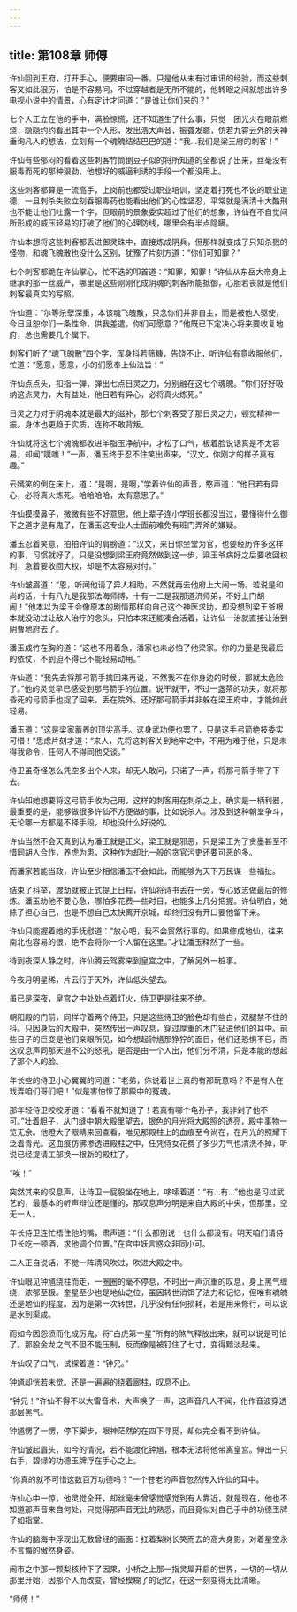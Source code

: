 ```yaml
---
---
---
```

title: 第108章 师傅
---





许仙回到王府，打开手心，便要审问一番。只是他从未有过审讯的经验，而这些刺客又如此狠厉，怕是不容易问，不过穿越者是无所不能的，他转眼之间就想出许多电视小说中的情景，心有定计才问道：“是谁让你们来的？”

七个人正立在他的手中，满脸惊慌，还不知道生了什么事，只觉一团光火在眼前燃烧，隐隐约约看出其中一个人形，发出浩大声音，振聋发聩，仿若九霄云外的天神垂询凡人的想法，立刻有一个魂魄结结巴巴的道：“我…我们是梁王府的刺客！”

许仙有些郁闷的看着这些刺客竹筒倒豆子似的将所知道的全都说了出来，丝毫没有服毒而死的那种狠劲，他想好的威逼利诱的手段一个都没用上。

这些刺客都算是一流高手，上岗前也都受过职业培训，坚定着打死也不说的职业道德，一旦刺杀失败立刻吞服毒药也能看出他们的心性坚忍，平常就是满清十大酷刑也不能让他们吐露一个字，但眼前的景象委实超过了他们的想象，许仙在不自觉间所形成的威压轻易的打破了他们的心理防线，哪里会有半点隐瞒。

许仙本想将这些刺客都丢进御灵珠中，直接炼成阴兵，但那样就变成了只知杀戮的怪物，和魂飞魄散也没什么区别，犹豫了片刻方道：“你们可知罪？”

七个刺客都跪在许仙掌心，忙不迭的叩首道：“知罪，知罪！”许仙从东岳大帝身上继承的那一丝威严，哪里是这些刚刚化成阴魂的刺客所能抵御，心胆若丧就是他们刺客最真实的写照。

许仙道：“尔等杀孽深重，本该魂飞魄散，只念你们并非自主，而是被他人驱使，今日且恕你们一条性命，供我差遣，你们可愿意？”他既已下定决心将来要收复地府，总也需要几个属下。

刺客们听了“魂飞魄散”四个字，浑身抖若筛糠，告饶不止，听许仙有意收服他们，忙道：“愿意，愿意，小的们愿奉上仙法旨！”

许仙点点头，扣指一弹，弹出七点日灵之力，分别融在这七个魂魄。“你们好好吸纳这点灵力，大有益处，他日若有异心，必将真火炼死。”

日灵之力对于阴魂本就是最大的滋补，那七个刺客受了那日灵之力，顿觉精神一振。身体也更趋于实质，连称不敢背叛。

许仙就将这七个魂魄都收进羊脂玉净航中，才松了口气，板着脸说话真是不太容易，却闻“噗嗤！”一声，潘玉终于忍不住笑出声来，“汉文，你刚才的样子真有趣。”

云嫣笑的倒在床上，道：“是啊，是啊，”学着许仙的声音，憨声道：“他日若有异心，必将真火炼死。哈哈哈哈，太有意思了。”

许仙摸摸鼻子，微微有些不好意思，他上辈子连小学班长都没当过，要懂得什么御下之道才是有鬼了，在潘玉这专业人士面前难免有班门弄斧的嫌疑。

潘玉忍着笑意，拍拍许仙的肩膀道：“汉文，来日你坐堂为官，也要经历许多这样的事，习惯就好了。只是没想到梁王府竟然做到这一步，粱王爷病好之后要收回权利，急着要收回大权，却是不太容易对付。”

许仙皱眉道：“恩，听闻他请了异人相助，不然就再去他府上大闹一场。若说是和尚的话，十有八九是我那法海师博，十有一二是我那道济师弟，不好上门胡闹！”他本以为梁王会像原本的剧情那样向自己这个神医求助，却没想到梁王爷根本就没动过让敌人治疗的念头，只怕本来还能凑合活着，让许仙一治就直接让治到阴曹地府去了。

潘玉成竹在胸的道：“这也不用着急，潘家也未必怕了他梁家。你的力量是我最后的依仗，不到迫不得已不能轻易动用。”

许仙道：“我先去将那弓箭手擒回来再说，不然我不在你身边的时候，那就太危险了。”他的灵觉早已感受到那弓箭手的位置。说干就干，不过一盏茶的功夫，就将那昏死的弓箭手也捉了回来，丢在院外。还好那弓箭手并非躲在梁王府中，才能如此轻易。

潘玉道：“这是梁家蓄养的顶尖高手。这身武功便也罢了，只是这手弓箭绝技委实可惜！”思虑片刻才道：“来人，先将这刺客关到地牢之中，不用为难于他，只是未得我命令，任何人不得同他交谈。”

侍卫虽奇怪怎么凭空多出个人来，却无人敢问，只诺了一声，将那弓箭手带了下去。

许仙知她想要将这弓箭手收为己用，这样的刺客用在刺杀之上，确实是一柄利器，最重要的是，能够做很多许仙不方便做的事，比如说杀人。涉及到这种朝堂争斗，无论哪一方都是不择手段，却也没什么好说的。

许仙当然不会天真到认为潘王就是正义，梁王就是邪恶，只是梁王为了贪墨甚至不惜同胡人合作，养虎为患，这种作为却比一般的贪官污吏还要可恶的多。

而潘家若能当政，许仙至少相信潘玉不会如此，而能够为天下万民谋一些福扯。

结束了科举，渡劫就被正式提上日程，许仙将诗书丢在一旁，专心致志做最后的修炼。潘玉劝他不要心急，哪怕多花费一些时日，也能多上几分把握。许仙明白，她除了担心自己，也是不想自己太快离开京城，却终归没有开口要他留下来。

许仙只能握着她的手抚慰道：“放心吧，我不会贸然行事的。如果修成地仙，往来南北也容易的很，绝不会将你一个人留在这里。”才让潘玉释然了一些。

待到夜深人静之时，许仙腾云驾雾来到皇宫之中，了解另外一桩事。

今夜月明星稀，片云行于天外，许仙低头望去。

虽已是深夜，皇宫之中处处点着灯火，侍卫更是往来不绝。

朝阳殿的门前，同样守着两个侍卫，只是这些侍卫的脸色却有些白，双腿禁不住的抖。只因身后的大殿中，突然传出一声叹息，穿过厚重的木门钻进他们的耳中。前些日子的巨变是他们亲眼所见，如今想起钟馗那狰狞的面目，他们还恐惧不已，而这叹息声同那天道不公的怒吼，是否是由一个人出，他们分不清，只是本能的想起了那个人的脸。

年长些的侍卫小心翼翼的问道：“老弟，你说着世上真的有那玩意吗？不是有人在戏弄咱们哥们吧！”似是害怕惊了那殿中的冤魂。

那年轻侍卫咬咬牙道：“看看不就知道了！若真有哪个龟孙子，我非剁了他不可。”壮着胆子，从门缝中朝大殿里望去，银色的月光将大殿照的透亮，殿中事物一览无余。他瞪大了眼睛来回查看，唯见那殿柱上的血痕至今尚在，在月光的照耀下泛着青光。这血痕仿佛渗透进殿柱之中，任凭侍女花费了多少力气也清洗不掉，听说已经提请工部换一根新的殿柱了。

“唉！”

突然其来的叹息声，让侍卫一屁股坐在地上，哆嗦着道：“有…有…”他也是习过武艺的，最基本的听声辩位还是懂的，那叹息声分明是来自大殿的中央，但那里，空无一人。

年长侍卫连忙捂住他的嘴，肃声道：“什么都别说！也什么都没有。明天咱们请侍卫长吃一顿酒，求他调个位置。”在宫中妖言惑众非同小可。

二人正自说话，不觉一阵清风吹过，吹进大殿之中。

许仙眼见钟馗绕柱而走，一圈圈的毫不停息，不时出一声沉重的叹息，身上黑气缠绕，浓郁至极。奎星至少也是地仙之位，虽因转世消饵了法力和记忆，但唯有魂魄还是地仙的程度。因为是第一次转世，几乎没有任何损耗，若是用来修行，可以说是水到渠成。

而如今因怨愤而化成厉鬼，将“白虎第一星”所有的煞气释放出来，就可以说是可怕了。那股金龙之气不但不能压制，反而像是被钉住了七寸，变得黯淡起来。

许仙叹了口气，试探着道：“钟兄。”

钟馗却恍若未觉。还是一遍遍的绕着廊柱，叹息不止。

“钟兄！”许仙不得不以大雷音术，大声唤了一声，这声音凡人不闻，化作音波穿透那层黑气。

钟馗愣了一愣，停下脚步，眼神茫然的在四下寻觅，却似完全看不到许仙。

许仙皱起眉头，如今的情况，若不能渡化钟馗，根本无法将他带离皇宫。伸出一只右手，碧绿的功德玉牌浮在手心之上。

“你真的就不可惜这数百万功德吗？”一个苍老的声音忽然传入许仙的耳中。

许仙心中一惊，他灵觉全开，却丝毫未曾感觉感觉到有人靠近，就是现在，他也不知道那声音来自何处，只觉得那声音无比的熟悉，而且竟似对自己手中的功德玉牌了如指掌。

许仙的脑海中浮现出无数曾经的画面：扛着梨树长笑而去的高大身影，对着星空永不言悔的傲然身姿。

闹市之中那一颗梨核种下了因果，小桥之上那一指灵犀开启的世界，一切的一切从那里开始，因那个人而改变，曾经模糊了的记忆，在这一刻变得无比清晰。

“师傅！”